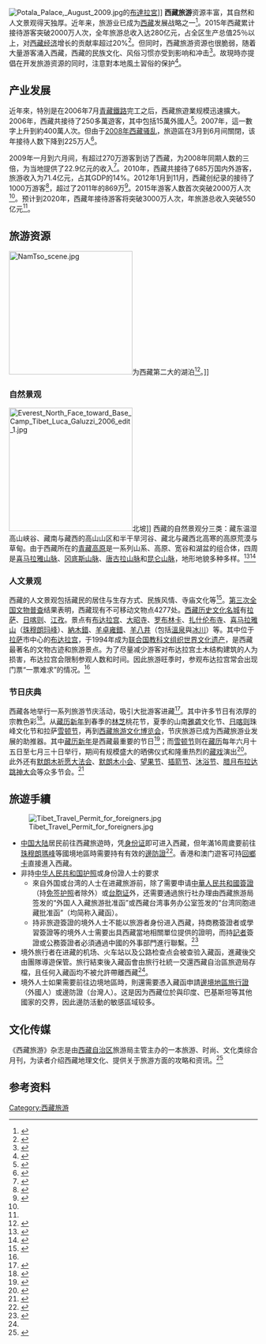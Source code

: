 [[File:Potala_Palace,_August_2009.jpg|thumb]]的[[布達拉宮|布達拉宮]]]]
'''西藏旅游'''资源丰富，其自然和人文景观得天独厚。近年来，旅游业已成为[[西藏|西藏]]发展战略之一<ref>{{cite web|author1=蔡国裕|title=西藏旅游业的定位与发展方向|url=http://www.mtac.gov.tw/mtacbook/upload/09101/0102/2.pdf|website=[[蒙藏委员会|蒙藏委员会]]|accessdate=2016-12-15|archive-url=https://web.archive.org/web/20170305002006/http://www.mtac.gov.tw/mtacbook/upload/09101/0102/2.pdf|archive-date=2017-03-05|dead-url=yes}}</ref>。2015年西藏累计接待游客突破2000万人次，全年旅游总收入达280亿元，占全区生产总值25％以上，对[[西藏经济|西藏经济]]增长的贡献率超过20%<ref name=xiao>{{cite web|author1=肖正春|title=旅游业带动西藏经济社会全面发展|url=http://www.vtibet.com/xw_702/zxzp/201608/t20160805_417574.html|website=中国西藏之声网|accessdate=2016-12-15|date=2016-08-05|archive-date=2017-03-05|archive-url=https://web.archive.org/web/20170305002105/http://www.vtibet.com/xw_702/zxzp/201608/t20160805_417574.html|dead-url=no}}</ref>。但同时，西藏旅游资源也很脆弱，随着大量游客涌入西藏，西藏的民族文化、风俗习惯亦受到影响和冲击<ref>{{cite journal|author1=吴必虎|coauthors=余青|title=中国民族文化旅游开发研究综述|journal=民族研究|date=2000年|issue=第4期|pages=第92页}}</ref>。故現時亦提倡在开发旅游资源的同时，注意對本地風土習俗的保护<ref>{{cite journal|author1=宗晓莲|title=西方旅游人类学研究述评|journal=民族研究|date=2001年|issue=第3期|pages=第87页}}</ref>。

==产业发展==
近年來，特別是在2006年7月[[青藏鐵路|青藏鐵路]]完工之后，西藏旅遊業规模迅速擴大。2006年，西藏共接待了250多萬遊客，其中包括15萬外國人<ref>{{cite web|title=西藏去年共接待国内外游客250多万人次|url=http://www.china-botschaft.de/chn//zt/zgxz/xzdxdhfz/t334715.htm|website=中华人民共和国驻德意志联邦共和国大使馆|accessdate=2016-12-15|date=2007-06-28|archive-date=2018-01-26|archive-url=https://web.archive.org/web/20180126200811/http://www.china-botschaft.de/chn//zt/zgxz/xzdxdhfz/t334715.htm|dead-url=no}}</ref>。2007年，這一數字上升到約400萬人次。但由于[[2008年西藏骚乱|2008年西藏骚乱]]，旅遊區在3月到6月间關閉，该年接待人数下降到225万人<ref>{{cite news|url=http://www.rfa.org/mandarin/shenrubaodao/2008/04/11/tibet/|title=西藏取消5月1号重新开放旅游的决定|publisher=自由亞洲電臺|date=2008年4月11日|accessdate=2008-04-11|language=zh}}{{dead link|date=2018年1月 |bot=InternetArchiveBot |fix-attempted=yes }}</ref>。

2009年一月到六月间，有超过270万游客到访了西藏，为2008年同期人数的三倍，为当地提供了22.9亿元的收入<ref>{{cite web|title=历年西藏旅游人数与收入统计|url=http://www.tibetcn.com/guide/7719.html|website=中国西藏旅游网|accessdate=2016-12-15|date=2016-03-14|archive-date=2019-11-16|archive-url=https://web.archive.org/web/20191116082549/https://www.tibetcn.com/guide/7719.html|dead-url=no}}</ref>。2010年，西藏共接待了685万国内外游客，旅游收入为71.4亿元，占其GDP的14%。2012年1月到11月，西藏创纪录的接待了1000万游客<ref>{{cite web|author1=赵珊|title=西藏迈向世界一流旅游目的地|url=http://paper.people.com.cn/rmrbhwb/html/2012-09/08/content_1110058.htm?div=-1|website=人民网|publisher=《人民日报海外版》|accessdate=2016-12-15|date=2012年9月8日|archive-url=https://web.archive.org/web/20161220161414/http://paper.people.com.cn/rmrbhwb/html/2012-09/08/content_1110058.htm?div=-1|archive-date=2016年12月20日|dead-url=yes}}</ref>，超过了2011年的869万<ref name=zhao>{{cite web|author1=赵锋|title=千万游客去西藏旅游考验西藏文物古迹安全|url=http://www.xzlxw.com/news/20120321/2260.html|website=西藏旅行网|publisher=新华网|accessdate=2016-12-15|date=2012-03-21|archive-url=https://web.archive.org/web/20161220131844/http://www.xzlxw.com/news/20120321/2260.html|archive-date=2016-12-20|dead-url=yes}}</ref>。2015年游客人数首次突破2000万人次<ref name=xiao/>。预计到2020年，西藏年接待游客将突破3000万人次，年旅游总收入突破550亿元<ref name=zhang/>。

==旅游资源==
[[File:NamTso_scene.jpg|250px]]为西藏第二大的湖泊<ref>{{cite web| url=http://news.xinhuanet.com/mrdx/2014-07/22/c_133500839.htm| title=色林错成为我国第二大咸水湖泊| author=新華每日電訊| accessdate=2014-07-22| deadurl=yes| archiveurl=https://web.archive.org/web/20151130003636/http://news.xinhuanet.com/mrdx/2014-07/22/c_133500839.htm| archivedate=2015-11-30}}</ref>。]]
===自然景观===
[[File:Everest_North_Face_toward_Base_Camp_Tibet_Luca_Galuzzi_2006_edit_1.jpg|250px]]北坡]]
西藏的自然景观分三类：藏东温湿高山峡谷、藏南与藏西的高山山区和半干旱河谷、藏北与藏西北高寒的高原荒漠与草甸。由于西藏所在的[[青藏高原|青藏高原]]是一系列山系、高原、宽谷和湖盆的组合体，四周是[[喜马拉雅山脉|喜马拉雅山脉]]、[[冈底斯山脉|冈底斯山脉]]、[[唐古拉山脉|唐古拉山脉]]和[[昆仑山脉|昆仑山脉]]，地形地貌多种多样。<ref>{{cite journal|author1=陈显顺|title=可持续发展与西藏的环境保护事业|journal=西藏研究|date=1999年|issue=第3期|pages=第84页}}</ref><ref>{{cite journal|author1=巴登珠|title=西藏地学（综合）旅游资源调查|journal=西藏研究|date=2000年|issue=第3期|pages=第105页}}</ref>
===人文景观===
西藏的人文景观包括藏民的居住与生存方式、民族风情、寺庙文化等<ref>{{cite journal|author1=徐嵩龄|title=旅游业应是西藏经济的主导产业|journal=西藏研究|date=2001年|issue=第1期|pages=第60页}}</ref>。[[第三次全国文物普查|第三次全国文物普查]]结果表明，西藏现有不可移动文物点4277处。[[国家历史文化名城#西藏|西藏历史文化名城]]有[[拉萨|拉萨]]、[[日喀则|日喀则]]、[[江孜|江孜]]。景点有[[布达拉宫|布达拉宫]]、[[大昭寺|大昭寺]]、[[罗布林卡|罗布林卡]]、[[扎什伦布寺|扎什伦布寺]]、[[喜马拉雅山|喜马拉雅山]]（[[珠穆朗玛峰|珠穆朗玛峰]]）、[[納木錯|納木錯]]、[[羊卓雍錯|羊卓雍錯]]、[[羊八井|羊八井]]（包括[[溫泉|溫泉]]與[[冰川|冰川]]）等。其中位于[[拉萨|拉萨]]市中心的[[布达拉宫|布达拉宫]]，于1994年成为[[联合国教科文组织|联合国教科文组织]][[世界遗产|世界文化遗产]]，是西藏最著名的文物古迹和旅游景点。为了尽量减少游客对布达拉宫土木结构建筑的人为损害，布达拉宫会限制参观人数和时间。因此旅游旺季时，参观布达拉宫常会出现门票“一票难求”的情况。<ref name=zhao/>
===节日庆典===
{{main|藏族节日}}
西藏各地举行一系列旅游节庆活动，吸引大批游客进藏<ref name=zhang>{{cite web|title=西藏旅游前9个月接待游客2100万人次|url=http://www.tibetcn.com/news/xzly/201610313445.html|website=中国西藏旅游网|publisher=西藏旅游前9个月接待游客2100万人次|accessdate=2016-12-19|date=2016-10-30|archive-date=2017-02-19|archive-url=https://web.archive.org/web/20170219021848/http://www.tibetcn.com/news/xzly/201610313445.html|dead-url=no}}</ref>。其中许多节日有浓厚的宗教色彩<ref>{{cite web|title=西藏的节日|url=http://info.tibet.cn/newzt/rsxzzt/xzjr/t20050627_38765.htm|website=西藏手册|publisher=中国西藏信息中心|accessdate=2016-12-16|date=2005-06-27|deadurl=yes|archiveurl=https://web.archive.org/web/20160325220505/http://info.tibet.cn/newzt/rsxzzt/xzjr/t20050627_38765.htm|archivedate=2016-03-25|df=}}</ref>。从[[藏历新年|藏历新年]]到春季的[[林芝|林芝]]桃花节，夏季的山南[[雅砻|雅砻]]文化节、[[日喀则|日喀则]]珠峰文化节和拉萨[[雪顿节|雪顿节]]，再到[[西藏旅游文化博览会|西藏旅游文化博览会]]，节庆旅游已成为西藏旅游业发展的助推器。其中[[藏历新年|藏历新年]]是西藏最重要的节日<ref>{{cite book|title=《藏族风俗文化》|publisher=西藏人民出版社}}</ref>；而[[雪顿节|雪顿节]]则在[[藏历|藏历]]每年六月十五日至七月三十日举行，期间有规模盛大的晒佛仪式和隆重热烈的[[藏戏|藏戏]]演出<ref>{{cite web|language=zh-hans|url=http://www.cctv.com/geography/mfms/20010820/2.html|title=藏族雪顿节|publisher=中央电视台国家地理|accessdate=2010年8月10日|archive-date=2020年5月26日|archive-url=https://web.archive.org/web/20200526182914/http://www.cctv.com/geography/mfms/20010820/2.html|dead-url=no}}</ref>。此外还有[[默朗木祈愿大法会|默朗木祈愿大法会]]、[[默朗木小会|默朗木小会]]、[[望果节|望果节]]、[[插箭节|插箭节]]、[[沐浴节|沐浴节]]、[[腊月布拉达跳神大会|腊月布拉达跳神大会]]等众多节会。<ref>{{cite web|url=http://info.tibet.cn/newzt/rsxzzt/xzjr/t20050627_38844.htm|title=西藏各节日时间表|publisher=中国西藏信息中心|deadurl=yes|archiveurl=https://web.archive.org/web/20110823011727/http://info.tibet.cn/newzt/rsxzzt/xzjr/t20050627_38844.htm|archivedate=2011-08-23|access-date=2016-12-16}}</ref>
==旅遊手續==
[[File:Tibet_Travel_Permit_for_foreigners.jpg|thumb]]

* [[中国大陆|中国大陆]]居民前往西藏旅遊時，凭[[中华人民共和国居民身份证|身份证]]即可进入西藏，但年滿16周歲要前往[[珠穆朗瑪峰|珠穆朗瑪峰]]等國境地區時需要持有有效的[[中华人民共和国边境管理区通行证|邊防證]]<ref>{{cite web|title=边境证|url=http://www.xizang.gov.cn/zwfw/rzzn/201608/t20160825_84109.html|publisher=西藏自治区人民政府|access-date=2016-12-15|archive-url=https://web.archive.org/web/20161210191409/http://xizang.gov.cn/zwfw/rzzn/201608/t20160825_84109.html|archive-date=2016-12-10|dead-url=yes}}</ref>。香港和澳门遊客可持[[港澳居民来往内地通行证|回鄉卡]]直接進入西藏。
* 非持[[中华人民共和国护照|中华人民共和国护照]]或身份證人士的要求
** 來自外国或台湾的人士在进藏旅游前，除了需要申请[[中华人民共和国出入境政策|中華人民共和國簽證]]（持[[中华人民共和国签证政策#免签证入境|免签护照]]者除外）或[[台灣居民來往大陸通行證|台胞证]]外，还需要通過旅行社办理由西藏旅游局签发的“外国人入藏旅游批准函”或西藏台湾事务办公室签发的“台湾同胞进藏批准函”（均简称入藏函）。
** 持非旅遊簽證的境外人士不能以旅游者身份进入西藏，持商務簽證者或學習簽證等的境外人士需要出具西藏當地相關單位提供的證明，而持[[記者|記者]]簽證或公務簽證者必須通過中國的外事部門進行聯繫。<ref name="入藏函">{{cite web|title=入藏函|url=http://www.xizang.gov.cn/zwfw/rzzn/201608/t20160825_84091.html|publisher=西藏自治区人民政府|accessdate=2016-12-15|archive-date=2018-01-29|archive-url=https://web.archive.org/web/20180129010414/http://www.xizang.gov.cn/zwfw/rzzn/201608/t20160825_84091.html|dead-url=yes}}</ref>
* 境外旅行者在进藏的机场、火车站以及公路检查点会被查验入藏函，進藏後交由團隊導遊保管。旅行結束後入藏函會由旅行社統一交還西藏自治區旅遊局存檔，且任何入藏函均不被允許帶離西藏<ref name=入藏函/>。
*境外人士如果需要前往边境地區時，則還需要憑入藏函申請[[中华人民共和国外国人旅行证|邊境地區旅行證]]（外國人）或邊防證（台灣人）。这是因为西藏位於與印度、巴基斯坦等其他國家的交界，因此邊防活動的敏感區域较多。

{{Citation needed|這是根據[[中國國家旅遊局|中國國家旅遊局]]規定，由於西藏多位於高原山脈環境，地區面積廣大，為了特殊的民族傳統、文化古蹟和生態環境保護的需要，同時也因西藏的交通狀況和旅遊服務設施的接待能力有限，在確保遊藏遊客秩序安全與醫療資源的條件下，制定了不同的旅遊政策，例如境外遊客不允許進藏自行旅遊，必須有組織、有計劃地組團旅遊。打算進藏的旅行者則可在西藏自治區旅遊局設在[[北京|北京]]、[[上海|上海]]、[[成都|成都]]、[[格爾木|格爾木]]四地的辦事機構辦理相關手續，或委托旅行社办理。辦理結束後，旅行社會发給申請人入藏函，憑該入藏函才可購買進藏機票或車票。|time=2022-06-26T12:43:03+00:00}}

==文化传媒==
《西藏旅游》杂志是由[[西藏自治区|西藏自治区]]旅游局主管主办的一本旅游、时尚、文化类综合月刊，为读者介绍西藏地理文化、提供关于旅游方面的攻略和资讯。<ref>{{cite journal|author1=重庆畅游文化传播有限公司|title=《西藏旅游》|publisher=西藏旅游杂志社|issn=1005-2526}}</ref>

==参考资料==
{{reflist|2}}
 {{Tibet topics}}
[[Category:西藏旅游|Category:西藏旅游]]